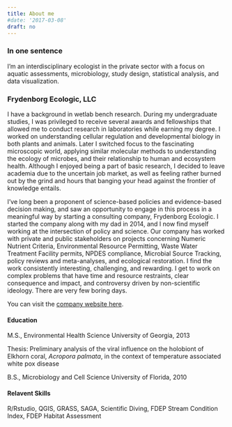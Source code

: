 ```yaml
---
title: About me
#date: '2017-03-08'
draft: no
---
```


### In one sentence

I'm an interdisciplinary ecologist in the private sector with a focus on aquatic assessments, microbiology, study design, statistical analysis, and data visualization.


### Frydenborg Ecologic, LLC

I have a background in wetlab bench research. During my undergraduate studies, I was privileged to receive several awards and fellowships that allowed me to conduct research in laboratories while earning my degree. I worked on understanding cellular regulation and developmental biology in both plants and animals. Later I switched focus to the fascinating microscopic world, applying similar molecular methods to understanding the ecology of microbes, and their relationship to human and ecosystem health. Although I enjoyed being a part of basic research, I decided to leave academia due to the uncertain job market, as well as feeling rather burned out by the grind and hours that banging your head against the frontier of knowledge entails.

I've long been a proponent of science-based policies and evidence-based decision making, and saw an opportunity to engage in this process in a meaningful way by starting a consulting company, Frydenborg Ecologic. I started the company along with my dad in 2014, and I now find myself working at the intersection of policy and science. Our company has worked with private and public stakeholders on projects concerning Numeric Nutrient Criteria, Environmental Resource Permitting, Waste Water Treatment Facility permits, NPDES compliance, Microbial Source Tracking, policy reviews and meta-analyses, and ecological restoration. I find the work consistently interesting, challenging, and rewarding. I get to work on complex problems that have time and resource restraints, clear consequence and impact, and controversy driven by non-scientific ideology. There are very few boring days.


You can visit the [company website here](http://www.frecologic.com/).

#### Education

M.S., Environmental Health Science
University of Georgia, 2013
 
Thesis: Preliminary analysis of the viral influence on the holobiont of Elkhorn coral, *Acropora palmata*, in the context of temperature associated white pox disease
 
B.S., Microbiology and Cell Science
University of Florida, 2010     

#### Relavent Skills
R/Rstudio,  QGIS, GRASS, SAGA, Scientific Diving, FDEP Stream Condition Index, FDEP Habitat Assessment

####